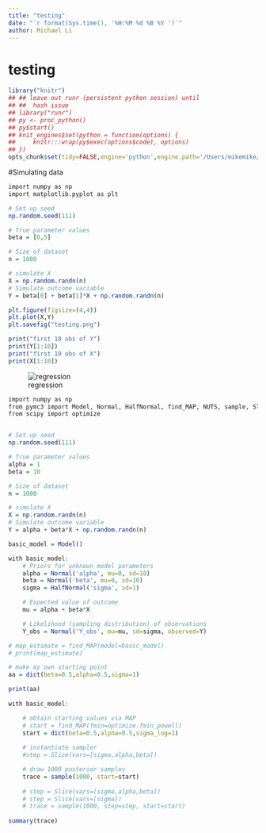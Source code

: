 ```yaml
---
title: "testing"
date: "`r format(Sys.time(), '%H:%M %d %B %Y ')`"
author: Michael Li
---
```


# testing
```r
library("knitr")
## ## leave out runr (persistent python session) until
## ##  hash issue 
## library("runr")
## py <- proc_python()
## py$start()
## knit_engines$set(python = function(options) {
##     knitr:::wrap(py$exec(options$code), options)
## })
opts_chunk$set(tidy=FALSE,engine='python',engine.path='/Users/mikemike/anaconda/bin/python')
```

#Simulating data
```r
import numpy as np
import matplotlib.pyplot as plt

# Set up seed
np.random.seed(111)

# True parameter values
beta = [0,5]

# Size of dataset
n = 1000

# simulate X
X = np.random.randn(n)
# Simulate outcome variable
Y = beta[0] + beta[1]*X + np.random.randn(n)

plt.figure(figsize=(4,4))
plt.plot(X,Y)
plt.savefig("testing.png")

print("first 10 obs of Y")
print(Y[1:10])
print("first 10 obs of X")
print(X[1:10])

```


![regression](testing.png)

```r
import numpy as np
from pymc3 import Model, Normal, HalfNormal, find_MAP, NUTS, sample, Slice, traceplot, summary
from scipy import optimize


# Set up seed
np.random.seed(111)

# True parameter values
alpha = 1
beta = 10

# Size of dataset
n = 1000

# simulate X
X = np.random.randn(n)
# Simulate outcome variable
Y = alpha + beta*X + np.random.randn(n)

basic_model = Model()

with basic_model:
    # Priors for unknown model parameters
    alpha = Normal('alpha', mu=0, sd=10)
    beta = Normal('beta', mu=0, sd=10)
    sigma = HalfNormal('sigma', sd=1)

    # Expected value of outcome
    mu = alpha + beta*X 

    # Likelihood (sampling distribution) of observations
    Y_obs = Normal('Y_obs', mu=mu, sd=sigma, observed=Y)

# map_estimate = find_MAP(model=basic_model)
# print(map_estimate)

# make my own starting point 
aa = dict(beta=0.5,alpha=0.5,sigma=1)

print(aa)
    
with basic_model:

    # obtain starting values via MAP
    # start = find_MAP(fmin=optimize.fmin_powell)
    start = dict(beta=0.5,alpha=0.5,sigma_log=1)
    
    # instantiate sampler
    #step = Slice(vars=[sigma,alpha,beta]) 

    # draw 1000 posterior samples
    trace = sample(1000, start=start)
    
    # step = Slice(vars=[sigma,alpha,beta])
    # step = Slice(vars=[sigma])
    # trace = sample(1000, step=step, start=start)
    
summary(trace)

```
